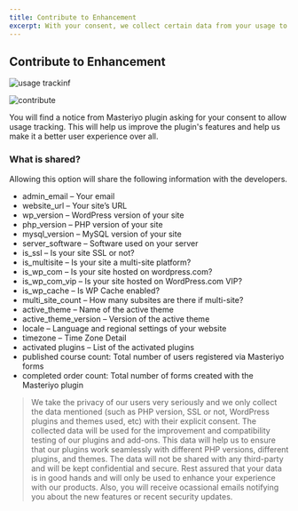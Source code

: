 ```yaml
---
title: Contribute to Enhancement
excerpt: With your consent, we collect certain data from your usage to make the plugin better and more user friendly.
---
```


## Contribute to Enhancement

![usage trackinf](https://user-images.githubusercontent.com/75772539/237024495-24ab8eda-e801-4b67-ab3a-af07db99ef51.png)

![contribute](https://user-images.githubusercontent.com/75772539/237024736-2215f924-678e-42a5-8c0b-1ae496dc944b.png)

You will find a notice from Masteriyo plugin asking for your consent to allow usage tracking. This will help us improve the plugin's features and help us make it a better user experience over all.

### What is shared?

Allowing this option will share the following information with the developers.

- admin_email – Your email
- website_url – Your site’s URL
- wp_version – WordPress version of your site
- php_version – PHP version of your site
- mysql_version – MySQL version of your site
- server_software – Software used on your server
- is_ssl – Is your site SSL or not?
- is_multisite – Is your site a multi-site platform?
- is_wp_com – Is your site hosted on wordpress.com?
- is_wp_com_vip – Is your site hosted on WordPress.com VIP?
- is_wp_cache – Is WP Cache enabled?
- multi_site_count – How many subsites are there if multi-site?
- active_theme – Name of the active theme
- active_theme_version – Version of the active theme
- locale – Language and regional settings of your website
- timezone – Time Zone Detail
- activated plugins – List of the activated plugins
- published course count: Total number of users registered via Masteriyo forms
- completed order count: Total number of forms created with the Masteriyo plugin

> We take the privacy of our users very seriously and we only collect the data mentioned (such as PHP version, SSL or not, WordPress plugins and themes used, etc) with their explicit consent. The collected data will be used for the improvement and compatibility testing of our plugins and add-ons. This data will help us to ensure that our plugins work seamlessly with different PHP versions, different plugins, and themes. The data will not be shared with any third-party and will be kept confidential and secure. Rest assured that your data is in good hands and will only be used to enhance your experience with our products.
> Also, you will receive ocassional emails notifying you about the new features or recent security updates.
